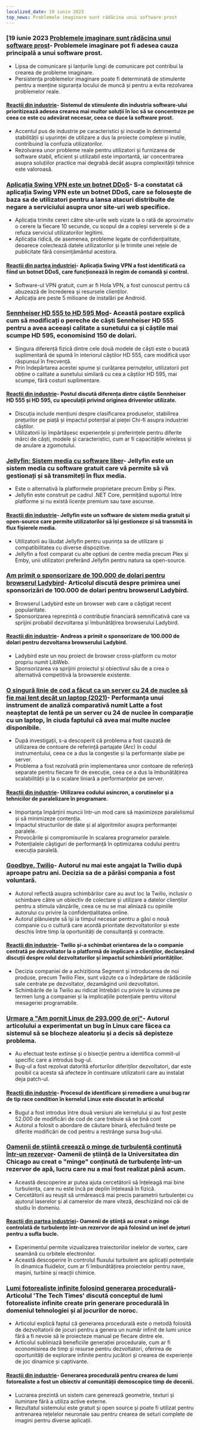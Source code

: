 ```yaml
---
localized_date: 19 iunie 2023
top_news: Problemele imaginare sunt rădăcina unui software prost
---
```




<CallToAction />

<Steps>

### [19 iunie 2023 [Problemele imaginare sunt rădăcina unui software prost](https://cerebralab.com/Imaginary_Problems_Are_the_Root_of_Bad_Software)- Problemele imaginare pot fi adesea cauza principală a unui software prost.

- Lipsa de comunicare și lanțurile lungi de comunicare pot contribui la crearea de probleme imaginare.
- Persistența problemelor imaginare poate fi determinată de stimulente pentru a menține siguranța locului de muncă și pentru a evita rezolvarea problemelor reale.

#### [Reacții din industrie](http://news.ycombinator.com/item?id=36380711)- Sistemul de stimulente din industria software-ului prioritizează adesea crearea mai multor soluții în loc să se concentreze pe ceea ce este cu adevărat necesar, ceea ce duce la software prost.

- Accentul pus de industrie pe caracteristici și inovație în detrimentul stabilității și ușurinței de utilizare a dus la proiecte complexe și inutile, contribuind la confuzia utilizatorilor.
- Rezolvarea unor probleme reale pentru utilizatori și furnizarea de software stabil, eficient și utilizabil este importantă, iar concentrarea asupra soluțiilor practice mai degrabă decât asupra complexității tehnice este valoroasă.

### [Aplicația Swing VPN este un botnet DDoS](https://lecromee.github.io/posts/swing_vpn_ddosing_sites/)- S-a constatat că aplicația Swing VPN este un botnet DDoS, care se folosește de baza sa de utilizatori pentru a lansa atacuri distribuite de negare a serviciului asupra unor site-uri web specifice.

- Aplicația trimite cereri către site-urile web vizate la o rată de aproximativ o cerere la fiecare 10 secunde, cu scopul de a copleși serverele și de a refuza serviciul utilizatorilor legitimi.
- Aplicația ridică, de asemenea, probleme legate de confidențialitate, deoarece colectează datele utilizatorilor și le trimite unei rețele de publicitate fără consimțământul acestora.

#### [Reacții din partea industriei](http://news.ycombinator.com/item?id=36382700)- Aplicația Swing VPN a fost identificată ca fiind un botnet DDoS, care funcționează în regim de comandă și control.

- Software-ul VPN gratuit, cum ar fi Hola VPN, a fost cunoscut pentru că abuzează de încrederea și resursele clienților.
- Aplicația are peste 5 milioane de instalări pe Android.

### [Sennheiser HD 555 to HD 595 Mod](http://mikebeauchamp.com/misc/sennheiser-hd-555-to-hd-595-mod/)- Această postare explică cum să modificați o pereche de căști Sennheiser HD 555 pentru a avea aceeași calitate a sunetului ca și căștile mai scumpe HD 595, economisind 150 de dolari.

- Singura diferență fizică dintre cele două modele de căști este o bucată suplimentară de spumă în interiorul căștilor HD 555, care modifică ușor răspunsul în frecvență.
- Prin îndepărtarea acestei spume și curățarea pernuțelor, utilizatorii pot obține o calitate a sunetului similară cu cea a căștilor HD 595, mai scumpe, fără costuri suplimentare.

#### [Reacții din industrie](http://news.ycombinator.com/item?id=36377875)- Postul discută diferența dintre căștile Sennheiser HD 555 și HD 595, cu speculații privind originea driverelor utilizate.

- Discuția include mențiuni despre clasificarea produselor, stabilirea prețurilor pe piață și impactul potențial al pieței Chi-fi asupra industriei căștilor.
- Utilizatorii își împărtășesc experiențele și preferințele pentru diferite mărci de căști, modele și caracteristici, cum ar fi capacitățile wireless și de anulare a zgomotului.

### [Jellyfin: Sistem media cu software liber](https://github.com/jellyfin/jellyfin)- Jellyfin este un sistem media cu software gratuit care vă permite să vă gestionați și să transmiteți în flux media.

- Este o alternativă la platformele proprietare precum Emby și Plex.
- Jellyfin este construit pe cadrul .NET Core, permițând suportul între platforme și nu există licențe premium sau taxe ascunse.

#### [Reacții din industrie](http://news.ycombinator.com/item?id=36378689)- Jellyfin este un software de sistem media gratuit și open-source care permite utilizatorilor să își gestioneze și să transmită în flux fișierele media.

- Utilizatorii au lăudat Jellyfin pentru ușurința sa de utilizare și compatibilitatea cu diverse dispozitive.
- Jellyfin a fost comparat cu alte opțiuni de centre media precum Plex și Emby, unii utilizatori preferând Jellyfin pentru natura sa open-source.

### [Am primit o sponsorizare de 100.000 de dolari pentru browserul Ladybird](https://twitter.com/awesomekling/status/1670298370550779905)- Articolul discută despre primirea unei sponsorizări de 100.000 de dolari pentru browserul Ladybird.

- Browserul Ladybird este un browser web care a câștigat recent popularitate.
- Sponsorizarea reprezintă o contribuție financiară semnificativă care va sprijini probabil dezvoltarea și îmbunătățirea browserului Ladybird.

#### [Reacții din industrie](http://news.ycombinator.com/item?id=36377805)- Andreas a primit o sponsorizare de 100.000 de dolari pentru dezvoltarea browserului Ladybird.

- Ladybird este un nou proiect de browser cross-platform cu motor propriu numit LibWeb.
- Sponsorizarea va sprijini proiectul și obiectivul său de a crea o alternativă competitivă la browserele existente.

### [O singură linie de cod a făcut ca un server cu 24 de nuclee să fie mai lent decât un laptop (2021)](https://pkolaczk.github.io/server-slower-than-a-laptop/)- Performanța unui instrument de analiză comparativă numit Latte a fost neașteptat de lentă pe un server cu 24 de nuclee în comparație cu un laptop, în ciuda faptului că avea mai multe nuclee disponibile.

- După investigații, s-a descoperit că problema a fost cauzată de utilizarea de contoare de referință partajate (Arc) în codul instrumentului, ceea ce a dus la congestie și la performanțe slabe pe server.
- Problema a fost rezolvată prin implementarea unor contoare de referință separate pentru fiecare fir de execuție, ceea ce a dus la îmbunătățirea scalabilității și la o scalare liniară a performanțelor pe server.

#### [Reacții din industrie](http://news.ycombinator.com/item?id=36376669)- Utilizarea codului asincron, a corutinelor și a tehnicilor de paralelizare în programare.

- Importanța împărțirii muncii într-un mod care să maximizeze paralelismul și să minimizeze contenția.
- Impactul structurilor de date și al algoritmilor asupra performanței paralele.
- Provocările și compromisurile în scalarea programelor paralele.
- Potențialele câștiguri de performanță în optimizarea codului pentru execuția paralelă.

### [Goodbye, Twilio](https://blog.miguelgrinberg.com/post/goodbye-twilio)- Autorul nu mai este angajat la Twilio după aproape patru ani. Decizia sa de a părăsi compania a fost voluntară.

- Autorul reflectă asupra schimbărilor care au avut loc la Twilio, inclusiv o schimbare către un obiectiv de colectare și utilizare a datelor clienților pentru a stimula vânzările, ceea ce nu se mai aliniază cu opiniile autorului cu privire la confidențialitatea online.
- Autorul plănuiește să își ia timpul necesar pentru a găsi o nouă companie cu o cultură care acordă prioritate dezvoltatorilor și este deschis între timp la oportunități de consultanță și contracte.

#### [Reacții din industrie](http://news.ycombinator.com/item?id=36382361)- Twilio și-a schimbat orientarea de la o companie centrată pe dezvoltator la o platformă de implicare a clienților, declanșând discuții despre rolul dezvoltatorilor și impactul schimbării priorităților.

- Decizia companiei de a achiziționa Segment și introducerea de noi produse, precum Twilio Flex, sunt văzute ca o îndepărtare de rădăcinile sale centrate pe dezvoltator, dezamăgind unii dezvoltatori.
- Schimbările de la Twilio au ridicat întrebări cu privire la viziunea pe termen lung a companiei și la implicațiile potențiale pentru viitorul mesageriei programabile.

### [Urmare a "Am pornit Linux de 293.000 de ori"](https://rwmj.wordpress.com/2023/06/18/follow-up-to-i-booted-linux-292612-times/)- Autorul articolului a experimentat un bug în Linux care făcea ca sistemul să se blocheze aleatoriu și a decis să depisteze problema.

- Au efectuat teste extinse și o bisecție pentru a identifica commit-ul specific care a introdus bug-ul.
- Bug-ul a fost rezolvat datorită eforturilor diferiților dezvoltatori, dar este posibil ca acesta să afecteze în continuare utilizatorii care au instalat deja patch-ul.

#### [Reacții din industrie](http://news.ycombinator.com/item?id=36379615)- Procesul de identificare și remediere a unui bug rar de tip race condition în kernelul Linux este discutat în articolul

- Bugul a fost introdus între două versiuni ale kernelului și au fost peste 52.000 de modificări de cod de care trebuie să se țină cont
- Autorul a folosit o abordare de căutare binară, efectuând teste pe diferite modificări de cod pentru a restrânge sursa bug-ului.

### [Oamenii de știință creează o minge de turbulență conținută într-un rezervor](https://news.uchicago.edu/story/tempest-teacup-uchicago-physicists-make-breakthrough-creating-turbulence)- Oamenii de știință de la Universitatea din Chicago au creat o "minge" conținută de turbulențe într-un rezervor de apă, lucru care nu a mai fost realizat până acum.

- Această descoperire ar putea ajuta cercetătorii să înțeleagă mai bine turbulența, care nu este încă pe deplin înțeleasă în fizică.
- Cercetătorii au reușit să urmărească mai precis parametrii turbulenței cu ajutorul laserelor și al camerelor de mare viteză, deschizând noi căi de studiu în domeniu.

#### [Reacții din partea industriei](http://news.ycombinator.com/item?id=36376875)- Oamenii de știință au creat o minge controlată de turbulențe într-un rezervor de apă folosind un inel de jeturi pentru a sufla bucle.

- Experimentul permite vizualizarea traiectoriilor inelelor de vortex, care seamănă cu orbitele electronilor.
- Această descoperire în controlul fluxului turbulent are aplicații potențiale în dinamica fluidelor, cum ar fi îmbunătățirea proiectelor pentru nave, mașini, turbine și reacții chimice.

### [Lumi fotorealiste infinite folosind generarea procedurală](https://arxiv.org/abs/2306.09310)- Articolul 'The Tech Times' discută conceptul de lumi fotorealiste infinite create prin generare procedurală în domeniul tehnologiei și al jocurilor de noroc.

- Articolul explică faptul că generarea procedurală este o metodă folosită de dezvoltatorii de jocuri pentru a genera un număr infinit de lumi unice fără a fi nevoie să le proiecteze manual pe fiecare dintre ele.
- Articolul subliniază beneficiile generației procedurale, cum ar fi economisirea de timp și resurse pentru dezvoltatori, oferirea de oportunități de explorare infinite pentru jucători și crearea de experiențe de joc dinamice și captivante.

#### [Reacții din industrie](http://news.ycombinator.com/item?id=36376071)- Generarea procedurală pentru crearea de lumi fotorealiste a fost un obiectiv al comunității demoscopice timp de decenii.

- Lucrarea prezintă un sistem care generează geometrie, texturi și iluminare fără a utiliza active externe.
- Rezultatul sistemului este gratuit și open source și poate fi utilizat pentru antrenarea rețelelor neuronale sau pentru crearea de seturi complete de imagini pentru diverse aplicații.

</Steps>
